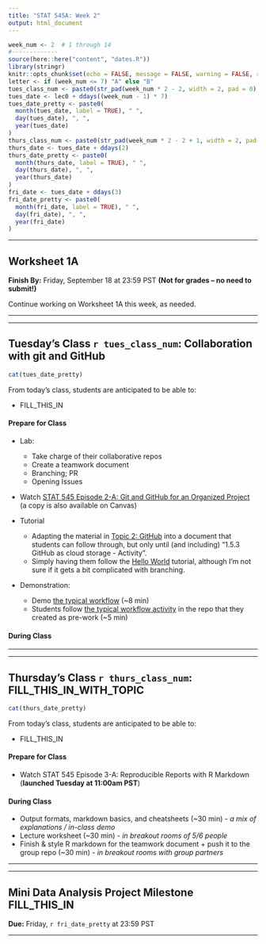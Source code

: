 ```yaml
---
title: "STAT 545A: Week 2"
output: html_document
---
```



  

```r
week_num <- 2  # 1 through 14
#-------------
source(here::here("content", "dates.R"))
library(stringr)
knitr::opts_chunk$set(echo = FALSE, message = FALSE, warning = FALSE, results = "asis")
letter <- if (week_num <= 7) "A" else "B"
tues_class_num <- paste0(str_pad(week_num * 2 - 2, width = 2, pad = 0), letter)
tues_date <- lec0 + ddays((week_num - 1) * 7)
tues_date_pretty <- paste0(
  month(tues_date, label = TRUE), " ", 
  day(tues_date), ", ", 
  year(tues_date)
)
thurs_class_num <- paste0(str_pad(week_num * 2 - 2 + 1, width = 2, pad = 0), letter)
thurs_date <- tues_date + ddays(2)
thurs_date_pretty <- paste0(
  month(thurs_date, label = TRUE), " ", 
  day(thurs_date), ", ", 
  year(thurs_date)
)
fri_date <- tues_date + ddays(3)
fri_date_pretty <- paste0(
  month(fri_date, label = TRUE), " ", 
  day(fri_date), ", ", 
  year(fri_date)
)
```

-----

<!-- ******WORKSHEET****** -->

## Worksheet 1A

**Finish By:** Friday, September 18 at 23:59 PST **(Not for grades -- no need to submit!)**

Continue working on Worksheet 1A this week, as needed. 

-----


----- 

<!-- ******TUESDAY'S CLASS****** -->

## Tuesday's Class `r tues_class_num`: Collaboration with git and GitHub

```r
cat(tues_date_pretty)
```

From today's class, students are anticipated to be able to:

- FILL_THIS_IN

#### Prepare for Class

- Lab:
  - Take charge of their collaborative repos
  - Create a teamwork document
  - Branching; PR
  - Opening Issues


- Watch [STAT 545 Episode 2-A: Git and GitHub for an Organized Project](https://youtu.be/l2ftm-YwJs8) (a copy is also available on Canvas)

- Tutorial
  + Adapting the material in [Topic 2: GitHub](https://stat545guidebook.netlify.app/introduction-to-stat-545-and-github.html#topic-2-github-35-min) into a document that students can follow through, but only until (and including) "1.5.3 GitHub as cloud storage - Activity".
  + Simply having them follow the [Hello World](https://guides.github.com/activities/hello-world/) tutorial, although I'm not sure if it gets a bit complicated with branching.
+ Demonstration:
  + Demo [the typical workflow](https://stat545guidebook.netlify.app/the-version-control-workflow.html#the-typical-workflow-8-min) (~8 min)
  + Students follow [the typical workflow activity](https://stat545guidebook.netlify.app/the-version-control-workflow.html#the-typical-workflow-activity-5-min) in the repo that they created as pre-work (~5 min)




#### During Class


-----

-----

<!-- ******THURSDAY'S CLASS****** -->

## Thursday's Class `r thurs_class_num`: FILL_THIS_IN_WITH_TOPIC

```r
cat(thurs_date_pretty)
```

From today's class, students are anticipated to be able to:

- FILL_THIS_IN

#### Prepare for Class

- Watch STAT 545 Episode 3-A: Reproducible Reports with R Markdown (**launched Tuesday at 11:00am PST**)


#### During Class

  + Output formats, markdown basics, and cheatsheets (~30 min) - *a mix of explanations / in-class demo*
  + Lecture worksheet (~30 min) - *in breakout rooms of 5/6 people*
  + Finish & style R markdown for the teamwork document + push it to the group repo (~30 min) - *in breakout rooms with group partners*



-----

-----

<!-- ******PROJECT****** -->

## Mini Data Analysis Project Milestone FILL_THIS_IN

**Due:** Friday, `r fri_date_pretty` at 23:59 PST

-----

